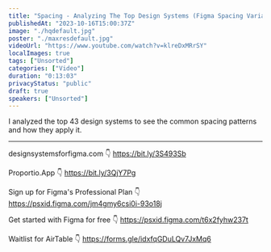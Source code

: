```yaml
---
title: "Spacing - Analyzing The Top Design Systems (Figma Spacing Variables)"
publishedAt: "2023-10-16T15:00:37Z"
image: "./hqdefault.jpg"
poster: "./maxresdefault.jpg"
videoUrl: "https://www.youtube.com/watch?v=klreDxMRrSY"
localImages: true
tags: ["Unsorted"]
categories: ["Video"]
duration: "0:13:03"
privacyStatus: "public"
draft: true
speakers: ["Unsorted"]
---
```

I analyzed the top 43 design systems to see the common spacing patterns and how they apply it.


---------------------------------------------------
designsystemsforfigma.com 👇
https://bit.ly/3S493Sb

Proportio.App 👇
https://bit.ly/3QjY7Pg

Sign up for Figma's Professional Plan 👇
https://psxid.figma.com/jm4gmy6csi0i-93o18j

Get started with Figma for free 👇
https://psxid.figma.com/t6x2fyhw237t

Waitlist for AirTable 👇
https://forms.gle/idxfqGDuLQv7JxMq6
